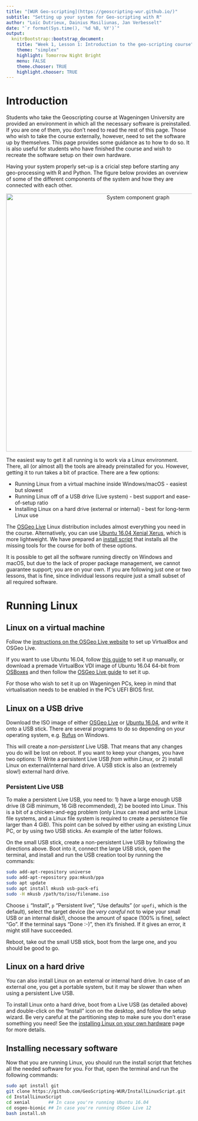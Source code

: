 ```yaml
---
title: "[WUR Geo-scripting](https://geoscripting-wur.github.io/)"
subtitle: "Setting up your system for Geo-scripting with R"
author: "Loïc Dutrieux, Dainius Masiliunas, Jan Verbesselt"
date: "`r format(Sys.time(), '%d %B, %Y')`"
output:
  knitrBootstrap::bootstrap_document:
    title: "Week 1, Lesson 1: Introduction to the geo-scripting course"
    theme: "simplex"
    highlight: Tomorrow Night Bright
    menu: FALSE
    theme.chooser: TRUE
    highlight.chooser: TRUE
---
```


# Introduction

Students who take the Geoscripting course at Wageningen University are provided an environment in which all the necessary software is preinstalled. If you are one of them, you don't need to read the rest of this page. Those who wish to take the course externally, however, need to set the software up by themselves. This page provides some guidance as to how to do so. It is also useful for students who have finished the course and wish to recreate the software setup on their own hardware.

Having your system properly set-up is a cricial step before starting any geo-processing with R and Python. The figure below provides an overview of some of the different components of the system and how they are connected with each other.

<center><img src="../IntroToRaster/figs/geoscripting-system-overview.svg" alt="System component graph" style="width: 700px"/></center>

The easiest way to get it all running is to work via a Linux environment. There, all (or almost all) the tools are already preinstalled for you. However, getting it to run takes a bit of practice. There are a few options:

* Running Linux from a virtual machine inside Windows/macOS - easiest but slowest
* Running Linux off of a USB drive (Live system) - best support and ease-of-setup ratio
* Installing Linux on a hard drive (external or internal) - best for long-term Linux use

The [OSGeo Live](http://live.osgeo.org/en/index.html) Linux distribution includes almost everything you need in the course. Alternatively, you can use [Ubuntu 16.04 Xenial Xerus](http://releases.ubuntu.com/16.04/), which is more lightweight. We have prepared an [install script](https://github.com/GeoScripting-WUR/InstallLinuxScript) that installs all the missing tools for the course for both of these options.

It is possible to get all the software running directly on Windows and macOS, but due to the lack of proper package management, we cannot guarantee support; you are on your own. If you are following just one or two lessons, that is fine, since individual lessons require just a small subset of all required software.

# Running Linux

## Linux on a virtual machine

Follow the [instructions on the OSGeo Live website](https://live.osgeo.org/en/quickstart/virtualization_quickstart.html) to set up VirtualBox and OSGeo Live.

If you want to use Ubuntu 16.04, follow [this guide](https://medium.com/@tushar0618/install-ubuntu-16-04-lts-on-virtual-box-desktop-version-30dc6f1958d0) to set it up manually, or download a premade VirtualBox VDI image of Ubuntu 16.04 64-bit from [OSBoxes](https://www.osboxes.org/ubuntu/#ubuntu-16-04-vbox) and then follow the [OSGeo Live guide](https://live.osgeo.org/en/quickstart/virtualization_quickstart.html) to set it up.

For those who wish to set it up on Wageningen PCs, keep in mind that virtualisation needs to be enabled in the PC's UEFI BIOS first.

## Linux on a USB drive

Download the ISO image of either [OSGeo Live](https://live.osgeo.org/en/download.html) or [Ubuntu 16.04](http://releases.ubuntu.com/16.04/), and write it onto a USB stick. There are several programs to do so depending on your operating system, e.g. [Rufus](https://tutorials.ubuntu.com/tutorial/tutorial-create-a-usb-stick-on-windows) on Windows.

This will create a *non-persistent* Live USB. That means that any changes you do will be lost on reboot. If you want to keep your changes, you have two options: 1) Write a persistent Live USB *from within Linux*, or 2) install Linux on external/internal hard drive. A USB stick is also an (extremely slow!) external hard drive.

### Persistent Live USB

To make a persistent Live USB, you need to: 1) have a large enough USB drive (8 GiB minimum, 16 GiB recommended), 2) be booted into Linux. This is a bit of a chicken-and-egg problem (only Linux can read and write Linux file systems, and a Linux file system is required to create a persistence file larger than 4 GiB). This point can be solved by either using an existing Linux PC, or by using two USB sticks. An example of the latter follows.

On the small USB stick, create a non-persistent Live USB by following the directions above. Boot into it, connect the large USB stick, open the terminal, and install and run the USB creation tool by running the commands:

```bash
sudo add-apt-repository universe
sudo add-apt-repository ppa:mkusb/ppa
sudo apt update
sudo apt install mkusb usb-pack-efi
sudo -H mkusb /path/to/iso/filename.iso
```

Choose `i` "Install", `p` "Persistent live", "Use defaults" (or `upefi`, which is the default), select the target device (be *very careful* not to wipe your small USB or an internal disk!), choose the amount of space (100% is fine), select "Go". If the terminal says "Done :-)", then it's finished. If it gives an error, it might still have succeeded.

Reboot, take out the small USB stick, boot from the large one, and you should be good to go.

## Linux on a hard drive

You can also install Linux on an external or internal hard drive. In case of an external one, you get a portable system, but it may be slower than when using a persistent Live USB.

To install Linux onto a hard drive, boot from a Live USB (as detailed above) and double-click on the "Install" icon on the desktop, and follow the setup wizard. Be very careful at the partitioning step to make sure you don't erase something you need! See the [installing Linux on your own hardware](../Intro2Linux/installation.html) page for more details.

## Installing necessary software

Now that you are running Linux, you should run the install script that fetches all the needed software for you. For that, open the terminal and run the following commands:

```bash
sudo apt install git
git clone https://github.com/GeoScripting-WUR/InstallLinuxScript.git
cd InstallLinuxScript
cd xenial       ## In case you're running Ubuntu 16.04
cd osgeo-bionic ## In case you're running OSGeo Live 12
bash install.sh
```
